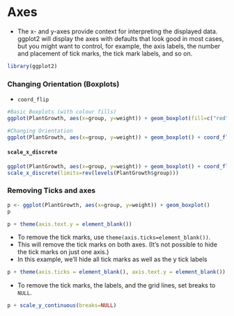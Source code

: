 Axes
========================================================
- The x- and y-axes provide context for interpreting the displayed data. ggplot2 will display the axes with defaults that look good in most cases, but you might want to control, for example, the axis labels, the number and placement of tick marks, the tick mark labels, and so on.

```r
library(ggplot2)
```

### Changing Orientation (Boxplots)
- `coord_flip`

```r
#Basic Boxplots (with colour fills)
ggplot(PlantGrowth, aes(x=group, y=weight)) + geom_boxplot(fill=c("red","blue","green"))

#Changing Orientation
ggplot(PlantGrowth, aes(x=group, y=weight)) + geom_boxplot() + coord_flip()
```
#### `scale_x_discrete`
```r
ggplot(PlantGrowth, aes(x=group, y=weight)) + geom_boxplot() + coord_flip() +
scale_x_discrete(limits=rev(levels(PlantGrowth$group)))
```
### Removing Ticks and axes
```r
p <- ggplot(PlantGrowth, aes(x=group, y=weight)) + geom_boxplot()
p
```
```r
p + theme(axis.text.y = element_blank())
```

- To remove the tick marks, use `theme(axis.ticks=element_blank())`. 
- This will remove the tick marks on both axes. (It's not possible to hide the tick marks on just one axis.)
- In this example, we'll hide all tick marks as well as the y tick labels 
```r
p + theme(axis.ticks = element_blank(), axis.text.y = element_blank())
```
- To remove the tick marks, the labels, and the grid lines, set breaks to `NULL`. 
```r
p + scale_y_continuous(breaks=NULL)
```